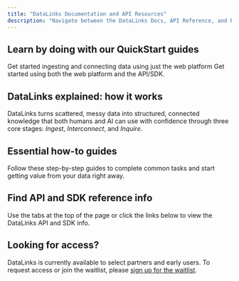 ```yaml
---
title: "DataLinks Documentation and API Resources"
description: "Navigate between the DataLinks Docs, API Reference, and Python SDK Kit using the tabs at the top of this page."
---
```


## Learn by doing with our QuickStart guides

<Columns cols={2}>
  <Card title="Web QuickStart Guide" icon="globe" iconType="regular" horizontal href="/get-started/quickstart">
    Get started ingesting and connecting data using just the web platform
  </Card>
  <Card title="API/SDK QuickStart Guide" icon="python" iconType="regular" horizontal href="/get-started/quickstart">
    Get started using both the web platform and the API/SDK.
  </Card>
</Columns>

## DataLinks explained: how it works

DataLinks turns scattered, messy data into structured, connected knowledge that both humans and AI can use with confidence through three core stages: _Ingest_, _Interconnect_, and _Inquire_.

<Columns cols={3}>
  <Card title="Clean and Ingest" icon="database" iconType="regular" href="/concepts/ingest-clean">
    
  </Card>
  <Card title="Interconnect" icon="folder-tree" iconType="regular" href="/concepts/interconnection">
    
  </Card>
  <Card title="Query and Insights" icon="magnifying-glass" iconType="regular" href="/concepts/query-insights">
    
  </Card>
</Columns>

## Essential how-to guides

Follow these step-by-step guides to complete common tasks and start getting value from your data right away.

<Columns cols={4}>
  <Card title="How To Create a Dataset" icon="database" iconType="regular" href="/how-to/create-dataset">
    
  </Card>
  <Card title="How To Create a Namespace" icon="folder-plus" iconType="regular" href="how-to/create-namespace">
    
  </Card>
  <Card title="How To Manage Connections" icon="folder-tree" iconType="regular" href="how-to/manage-connections">
    
  </Card>
  <Card title="How To Query Your Data" icon="magnifying-glass" iconType="regular" href="how-to/query-data">
    
  </Card>
</Columns>

## Find API and SDK reference info

Use the tabs at the top of the page or click the links below to view the DataLinks API and SDK info.

<Columns cols={2}>
  <Card title="API Reference" icon="globe" iconType="regular" horizontal href="/get-started/quickstart">
    
  </Card>
  <Card title="SDK Kit" icon="python" iconType="regular" horizontal href="/get-started/quickstart">
    
  </Card>
</Columns>

## Looking for access?

DataLinks is currently available to select partners and early users. To request access or join the waitlist, please [sign up for the waitlist](https://datalinks.com/newsletter).